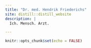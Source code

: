 ```yaml
---
title: "Dr. med. Hendrik Friederichs"
site: distill::distill_website
description: |
  Ich. Mensch. Arzt.

---
```


```r
knitr::opts_chunk$set(echo = FALSE)

```

